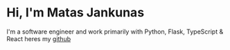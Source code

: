 # Hi, I'm Matas Jankunas

I'm a software engineer and work primarily with Python, Flask, TypeScript & React heres my [github](github.com/jankunasm)
